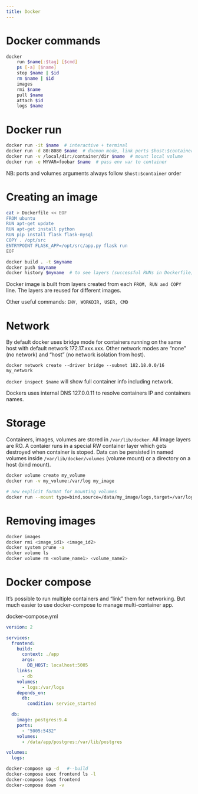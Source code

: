 ```yaml
---
title: Docker
---
```


# Docker commands

``` bash
docker
    run $name[:$tag] [$cmd]
    ps [-a] [$name]
    stop $name | $id
    rm $name | $id
    images
    rmi $name
    pull $name
    attach $id
    logs $name
```

# Docker run

``` bash
docker run -it $name  # interactive + terminal
docker run -d 80:8080 $name  # daemon mode, link ports $host:$container
docker run -v /local/dir:/container/dir $name  # mount local volume
docker run -e MYVAR=foobar $name  # pass env var to container
```

NB: ports and volumes arguments always follow `$host:$container` order


# Creating an image

``` bash
cat > Dockerfile << EOF
FROM ubuntu
RUN apt-get update
RUN apt-get install python
RUN pip install flask flask-mysql
COPY . /opt/src
ENTRYPOINT FLASK_APP=/opt/src/app.py flask run
EOF
```

``` bash
docker build . -t $myname
docker push $myname
docker history $myname  # to see layers (successful RUNs in Dockerfile)
```

Docker image is built from layers created from each `FROM, RUN and COPY` line.
The layers are reused for different images.

Other useful commands: `ENV, WORKDIR, USER, CMD`


# Network

By default docker uses bridge mode for containers running on the same host with default network 172.17.xxx.xxx.
Other network modes are "none" (no network) and "host" (no network isolation from host).

`docker network create --driver bridge --subnet 182.18.0.0/16 my_network`

`docker inspect $name` will show full container info including network.

Dockers uses internal DNS 127.0.0.11 to resolve containers IP and containers names.


# Storage

Containers, images, volumes are stored in `/var/lib/docker`.
All image layers are RO. A contaier runs in a special RW container layer which gets destroyed when container is stoped.
Data can be persisted in named volumes inside `/var/lib/docker/volumes` (volume mount) or a directory on a host (bind mount).

```bash
docker volume create my_volume
docker run -v my_volume:/var/log my_image

# new explicit format for mounting volumes
docker run --mount type=bind,source=/data/my_image/logs,target=/var/log my_image

```

# Removing images

```bash
docker images
docker rmi <image_id1> <image_id2>
docker system prune -a
docker volume ls
docker volume rm <volume_name1> <volume_name2>
```

# Docker compose

It's possible to run multiple containers and "link" them for networking. But much easier to use docker-compose to manage multi-container app.

docker-compose.yml

``` yaml
version: 2

services:
  frontend:
    build:
      context: ./app
      args:
        DB_HOST: localhost:5005
    links:
      - db
    volumes:
      - logs:/var/logs
    depends_on:
      db:
        condition: service_started

  db:
    image: postgres:9.4
    ports:
      - "5005:5432"
    volumes:
      - /data/app/postgres:/var/lib/postgres

volumes:
  logs:
```

``` bash
docker-compose up -d   #--build
docker-compose exec frontend ls -l
docker-compose logs frontend
docker-compose down -v
```
